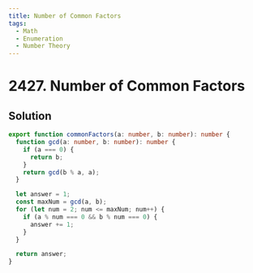 ```yaml
---
title: Number of Common Factors
tags:
  - Math
  - Enumeration
  - Number Theory
---
```


# 2427. Number of Common Factors

<Badges>
  <LevelBadge level="easy" />
  <TopicBadge name="Math" slug="math" />
  <TopicBadge name="Enumeration" slug="enumeration" />
  <TopicBadge name="Number Theory" slug="number-theory" />
</Badges>

## Solution

```typescript filename="solution.ts" copy
export function commonFactors(a: number, b: number): number {
  function gcd(a: number, b: number): number {
    if (a === 0) {
      return b;
    }
    return gcd(b % a, a);
  }

  let answer = 1;
  const maxNum = gcd(a, b);
  for (let num = 2; num <= maxNum; num++) {
    if (a % num === 0 && b % num === 0) {
      answer += 1;
    }
  }

  return answer;
}
```

<ProblemLink
  codingSite="leetcode"
  href="https://leetcode.com/problems/number-of-common-factors"
  title="Number of Common Factors"
/>
